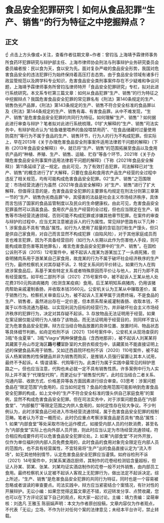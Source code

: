 # 食品安全犯罪研究丨如何从食品犯罪“生产、销售”的行为特征之中挖掘辩点？
## 正文
☝ 点击上方头像或+关注，查看作者往期文章~作者：曾钧泓 上海靖予霖律师事务所食药环犯罪研究与辩护部主任、上海市律师协会刑法与刑事辩护业务研究委员会委员编者按：民以食为天，食以安为先。面对复杂严峻的食品安全形势，我国对危害食品安全的违法犯罪行为始终保持着高压打击态势。由于食品安全领域有诸多行政监管规范以及跨学科专业知识，危害食品安全类刑事案件存在不少疑难和争议问题，上海靖予霖律师事务所曾钧泓律师特开「食品安全犯罪研究」专栏，拟对此进行系统研究。本文系专栏第三篇文章：如何从食品犯罪“生产、销售”的行为特征之中挖掘辩点？我国危害食品安全犯罪的常见罪名有《刑法》第140条规定的生产、销售伪劣产品罪，《刑法》第143条规定的生产、销售不符合安全标准的食品罪以及《刑法》第144条规定的生产、销售有毒、有害食品罪。从中不难发现，“生产、销售”是危害食品安全犯罪的共同行为特征。如何理解“生产、销售”？如何据此进行审查与辩护？笔者拟对此进行系统梳理。01扩大解释的“生产、销售”司法实务中，有辩护观点认为“给鱼塘里喂养的鱼投喂禁用药”、“在食品储藏时过量使用防腐剂”等行为不属于食品的生产、销售环节，行为人的行为不构成犯罪。但实际上，早在2013年《关于办理危害食品安全刑事案件适用法律若干问题的解释》（下称《2013年食品安全解释》）中，就已将“生产、销售”的范围拓展至食品以及食用农产品的“种植、养殖、生产、销售、运输、贮存”等各个环节，2021年《关于办理危害食品安全刑事案件适用法律若干问题的解释》（下称《2021年食品安全解释》）第11条延续了这一规定。由此可见，为了有效打击犯罪，司法解释已对“生产、销售”的概念进行了扩大解释，只要在食品和食用农产品生产经营的全过程中违反了相关规范，均有可能构成危害食品安全犯罪。02“生产、销售”之范围限定：市场经营流通行为虽然《2021年食品安全解释》对“生产、销售”进行了扩大解释，但值得注意的是，危害食品安全犯罪的主要罪名均规定在刑法分则第三章第一节的“生产、销售伪劣商品罪”中，其侵害的法益是社会主义市场经济秩序，具体而言包括了国家的食品监管制度以及民众的生命健康权。由此可见，危害食品安全犯罪虽然可以涵盖食品、食用农产品生产经营的全过程，但也应当限定在生产、销售等市场经营流通领域，否则可能不构成犯罪或涉嫌其他章节犯罪。在案件的审查与辩护的过程中，应当尤其注意被追诉人的行为属性。常见辩护思路有以下几种：1. 涉案食品不具有“商品”属性。如行为人使用了超量的含铝泡打粉生产馒头，但只是供自己家食用，对自己而言显然不构成犯罪（自陷风险），对于其他家庭成员而言也难言犯罪，因为不具备经营目的（如行为人长期以此作为伤害他人手段，则可能构成故意伤害等其他罪名），难言危害食品安全犯罪中的“生产、销售”。在固检公诉刑不诉（2015）12号案件中，被不起诉人庞某为游某加工了一头病死猪，但查明猪肉系用于游某某自己家食用，故庞某的行为不属于破坏社会经济秩序的生产行为，最终检察机关对其存疑不诉。2. 特定关系间的平价转让。如果行为人在购进涉案食品后，系基于某些特定关系或者特殊原因而平价让与他人，其行为即不具有经营属性。如平检二部刑不诉（2021）Z15号案件中，被不起诉人王某从他人处花费3150元购进病猪肉（检测含某疫病）食用。后王某明知系病猪肉，仍用该猪肉帮助亲戚灌制香肠，并收取本钱3560元。公安机关认为王某从中赚取差价，属于销售行为。检察机关审查后认为，被不起诉人王某甲属于消费终端，不是食品的生产、销售者，虽然进出存在一定价差，但本质系帮亲戚灌制香肠、收取本钱，不属于以市场流通为基础、以实现利润为目标的经营行为，并非破坏社会主义市场经济秩序的犯罪行为，决定对其存疑不起诉。3. 存放物品无法证明用于经营。如果在案证据仅能证明行为人储存了该物品，而无法证明用于经营目的，则同样不宜认定为危害食品安全犯罪。辩方应当结合物品放置的具体位置、放置时间、物品状态等具体细节判断。如舟定检刑不诉（2021）136号案件中，公安机关从现场查获的3瓶“冬虫夏草”、3瓶“Viagra”两种保健食品（含西地那非），被不起诉人刘某某将其藏匿于舟山市定海区**路**号**楼**室卧室的大厨衣柜皮包中，该藏匿处不能直接证明上述的保健食品系用于销售。又如迁西县院环检刑不诉（2020）110号案件，被不起诉人杨某销售的性保健品并非为销售而购买，是推销人员强行留置让其本人试用，最终不予起诉。4. 情谊请客、代购等行为。此类行为属于实践中最常见的辩护思路之一。但也应当注意，代购也未必就一定不具有销售性质。许多案例中行为人实际上并不属于“代理型代购”，而更近似于“销售型代购”。此时应当结合二者关系、沟通内容、收款方式、价格差异等各方面因素进行综合审查。03思考：涉案问题食品在“限定范围”内食用的，应当如何定性？食品的食用范围可能影响到危害食品安全犯罪的构成，如上文中的“生产不符合安全标准的馒头供自己家庭食用”的案例，显然不构成危害食品安全犯罪。但在司法实务中，对于涉案问题食品在“内部食堂”、“内部餐厅”等限定范围之内供人食用的，如何定性存在较大争议。不少判例认为，此时涉案食品已经进入市场经营流通领域，属于危害食品安全犯罪的规制范畴。笔者认为不宜一概而论，此时仍应重点考察涉案食品是否具有“商品”属性：1. 如果“内部食堂”等处采取市场化运作模式，如接受内部人员的付款消费，甚至名为“内部食堂”实际上也向外部人员开放，则此时应当认定为市场经营流通领域，符合相应构成要件的可以危害食品安全犯罪论处。2. 如果“内部食堂”不对外开放，仅作为单位福利供内部人员免费食用的，此时食品的食用对象完全限定在内部人员的范围内，也不具有经营属性，不宜轻易将“生产”出的食品直接认定为“流入市场”，如无其他特别情节，认定危害食品安全犯罪应当谨慎。如府谷检刑不诉（2021）14号案件中，刘某系某酒店厨师，其制作的花卷经检测铝含量超标，但证人孙某、郭某、张某、刘某均证实酒店制作的花卷一般不对外销售，由内部员工食用。最终检察机关认定被不起诉人客观上无犯罪行为，做出法定不起诉决定。综上所述，“生产、销售”是危害食品安全犯罪的共同行为特征，同时也是一个容易被忽略或者误读的审查要点。司法实践中，辩方应当紧密结合个案情况，有针对性的开展辩护。无讼小编：如果您觉得这篇文章还不错，欢迎转发分享、点赞收藏，您也可以在下方评论区留下自己的观点，和大家一起讨论。主编：靖力责编：梁萌审核：刘逸凡 王雅玉 陈丽娟声明：本文为作者原创投稿，文章内容仅为作者观点，不代表「无讼」立场，不作为针对任何个案的法律意见；未经本平台许可，禁止转载。